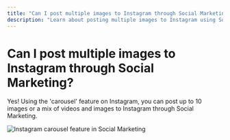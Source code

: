 ```yaml
---
title: "Can I post multiple images to Instagram through Social Marketing?"
description: "Learn about posting multiple images to Instagram using Social Marketing's carousel feature"
---
```


# Can I post multiple images to Instagram through Social Marketing?

Yes! Using the 'carousel' feature on Instagram, you can post up to 10 images or a mix of videos and images to Instagram through Social Marketing.

![Instagram carousel feature in Social Marketing](/img/social-marketing/faqs/instagram-carousel-feature.png)